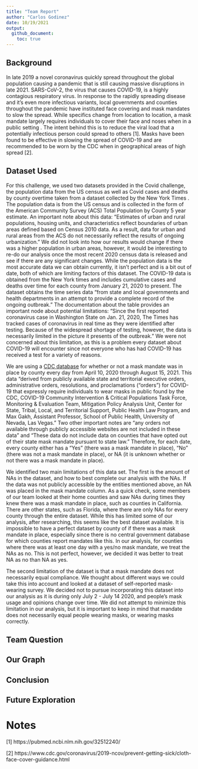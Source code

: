 ```yaml
---
title: "Team Report"
author: "Carlos Godinez"
date: 10/19/2021
output:
  github_document:
    toc: true
---
```


## Background

In late 2019 a novel coronavirus quickly spread throughout the global population causing a pandemic that is still causing massive disruptions in late 2021. SARS-CoV-2, the virus that causes COVID-19, is a highly contagious respiratory virus. In response to the rapidly spreading disease and it’s even more infectious variants, local governments and counties throughout the pandemic have instituted face covering and mask mandates to slow the spread. While specifics change from location to location,  a mask mandate largely requires individuals to cover their face and noses when in a public setting . The intent behind this is to reduce the viral load that a potentially infectious person could spread to others [1]. Masks have been found to be effective in slowing the spread of COVID-19 and are recommended to be worn by the CDC when in geographical areas of high spread [2]. 

## Dataset Used

For this challenge, we used two datasets provided in the Covid challenge, the population data from the US census  as well as Covid cases and deaths by county overtime taken from a dataset collected by the New York Times . The population data is from the US census and is collected in the form of the American Community Survey (ACS) Total Population by County 5 year estimate. An important note about this data: “Estimates of urban and rural populations, housing units, and characteristics reflect boundaries of urban areas defined based on Census 2010 data. As a result, data for urban and rural areas from the ACS do not necessarily reflect the results of ongoing urbanization.” We did not look into how our results would change if there was a higher population in urban areas, however, it would be interesting to re-do our analysis once the most recent 2020 census data is released and see if there are any significant changes. While the population data is the most accurate data we can obtain currently, it isn’t perfect and is a bit out of date, both of which are limiting factors of this dataset. The COVID-19 data is obtained from the New York times and includes cumulative cases and deaths over time for each county from January 21, 2020 to present.  The dataset obtains the time series data “from state and local governments and health departments in an attempt to provide a complete record of the ongoing outbreak.” The documentation about the table provides an important node about potential limitations: “Since the first reported coronavirus case in Washington State on Jan. 21, 2020, The Times has tracked cases of coronavirus in real time as they were identified after testing. Because of the widespread shortage of testing, however, the data is necessarily limited in the picture it presents of the outbreak.”  We were not concerned about this limitation, as this is a problem every dataset about COVID-19 will encounter since not everyone who has had COVID-19 has received a test for a variety of reasons.

We are using a [CDC database](https://data.cdc.gov/Policy-Surveillance/U-S-State-and-Territorial-Public-Mask-Mandates-Fro/62d6-pm5i) for whether or not a mask mandate was in place by county every day from April 10, 2020 through August 15, 2021. This data “derived from publicly available state and territorial executive orders, administrative orders, resolutions, and proclamations (“orders”) for COVID-19 that expressly require individuals to wear masks in public found by the CDC, COVID-19 Community Intervention & Critical Populations Task Force, Monitoring & Evaluation Team, Mitigation Policy Analysis Unit, Center for State, Tribal, Local, and Territorial Support, Public Health Law Program, and Max Gakh, Assistant Professor, School of Public Health, University of Nevada, Las Vegas.” Two other important notes are “any orders not available through publicly accessible websites are not included in these data” and “These data do not include data on counties that have opted out of their state mask mandate pursuant to state law.” Therefore, for each date, every county either has a “Yes” (there was a mask mandate in place), “No” (there was not a mask mandate in place), or NA (it is unknown whether or not there was a mask mandate in place).  

We identified two main limitations of this data set. The first is the amount of NAs in the dataset, and how to best complete our analysis with the NAs. If the data was not publicly accessible by the entities mentioned above, an NA was placed in the mask mandate column. As a quick check, some members of our team looked at their home counties and saw NAs during times they knew there was a mask mandate in place, such as counties in California. There are other states, such as Florida, where there are only NAs for every county through the entire dataset. While this has limited some of our analysis, after researching, this seems like the best dataset available. It is impossible to have a perfect dataset by county of if there was a mask mandate in place, especially since there is no central government database for which counties report mandates like this. In our analysis, for counties where there was at least one day with a yes/no mask mandate, we treat the NAs as no. This is not perfect, however, we decided it was better to treat NA as no than NA as yes.

The second limitation of the dataset is that a mask mandate does not necessarily equal compliance. We thought about different ways we could take this into account and looked at a dataset of self-reported mask-wearing survey. We decided not to pursue incorporating this dataset into our analysis as it is during only July 2 - July 14 2020, and people’s mask usage and opinions change over time. We did not attempt to minimize this limitation in our analysis, but it is important to keep in mind that mandate does not necessarily equal people wearing masks, or wearing masks correctly. 



## Team Question



## Our Graph




## Conclusion




## Future Exploration 


# Notes

<!-- -------------------------------------------------- -->

[1] https://pubmed.ncbi.nlm.nih.gov/32512240/

[2] https://www.cdc.gov/coronavirus/2019-ncov/prevent-getting-sick/cloth-face-cover-guidance.html



